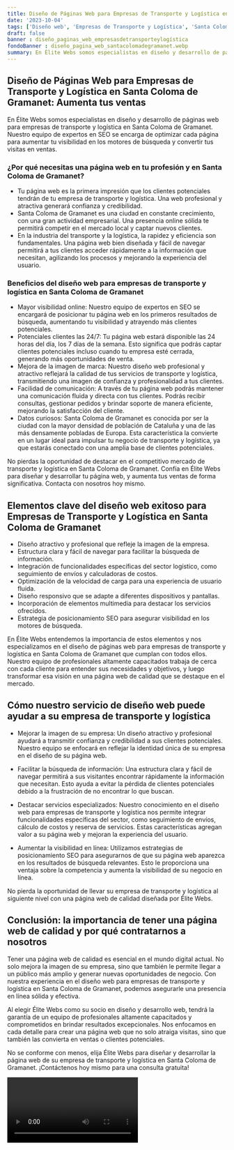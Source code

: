 ```yaml
---
title: Diseño de Páginas Web para Empresas de Transporte y Logística en Santa Coloma de Gramanet
date: '2023-10-04'
tags: ['Diseño web', 'Empresas de Transporte y Logística', 'Santa Coloma de Gramanet']
draft: false
banner : diseño_paginas_web_empresasdetransporteylogística
fondoBanner : diseño_pagina_web_santacolomadegramanet.webp
summary: En Élite Webs somos especialistas en diseño y desarrollo de páginas web para empresas de transporte y logística en Santa Coloma de Gramanet. Nuestro equipo de expertos en SEO se encarga de optimizar cada página para aumentar tu visibilidad en los motores de búsqueda y convertir tus visitas en ventas.
---
```


## Diseño de Páginas Web para Empresas de Transporte y Logística en Santa Coloma de Gramanet: Aumenta tus ventas

En Élite Webs somos especialistas en diseño y desarrollo de páginas web para empresas de transporte y logística en Santa Coloma de Gramanet. Nuestro equipo de expertos en SEO se encarga de optimizar cada página para aumentar tu visibilidad en los motores de búsqueda y convertir tus visitas en ventas.

### ¿Por qué necesitas una página web en tu profesión y en Santa Coloma de Gramanet?

- Tu página web es la primera impresión que los clientes potenciales tendrán de tu empresa de transporte y logística. Una web profesional y atractiva generará confianza y credibilidad.
- Santa Coloma de Gramanet es una ciudad en constante crecimiento, con una gran actividad empresarial. Una presencia online sólida te permitirá competir en el mercado local y captar nuevos clientes.
- En la industria del transporte y la logística, la rapidez y eficiencia son fundamentales. Una página web bien diseñada y fácil de navegar permitirá a tus clientes acceder rápidamente a la información que necesitan, agilizando los procesos y mejorando la experiencia del usuario.

### Beneficios del diseño web para empresas de transporte y logística en Santa Coloma de Gramanet

- Mayor visibilidad online: Nuestro equipo de expertos en SEO se encargará de posicionar tu página web en los primeros resultados de búsqueda, aumentando tu visibilidad y atrayendo más clientes potenciales.
- Potenciales clientes las 24/7: Tu página web estará disponible las 24 horas del día, los 7 días de la semana. Esto significa que podrás captar clientes potenciales incluso cuando tu empresa esté cerrada, generando más oportunidades de venta.
- Mejora de la imagen de marca: Nuestro diseño web profesional y atractivo reflejará la calidad de tus servicios de transporte y logística, transmitiendo una imagen de confianza y profesionalidad a tus clientes.
- Facilidad de comunicación: A través de tu página web podrás mantener una comunicación fluida y directa con tus clientes. Podrás recibir consultas, gestionar pedidos y brindar soporte de manera eficiente, mejorando la satisfacción del cliente.
- Datos curiosos: Santa Coloma de Gramanet es conocida por ser la ciudad con la mayor densidad de población de Cataluña y una de las más densamente pobladas de Europa. Esta característica la convierte en un lugar ideal para impulsar tu negocio de transporte y logística, ya que estarás conectado con una amplia base de clientes potenciales.

No pierdas la oportunidad de destacar en el competitivo mercado de transporte y logística en Santa Coloma de Gramanet. Confía en Élite Webs para diseñar y desarrollar tu página web, y aumenta tus ventas de forma significativa. Contacta con nosotros hoy mismo.

<GifSeo />

<Cta />

## Elementos clave del diseño web exitoso para Empresas de Transporte y Logística en Santa Coloma de Gramanet

- Diseño atractivo y profesional que refleje la imagen de la empresa.
- Estructura clara y fácil de navegar para facilitar la búsqueda de información.
- Integración de funcionalidades específicas del sector logístico, como seguimiento de envíos y calculadoras de costos.
- Optimización de la velocidad de carga para una experiencia de usuario fluida.
- Diseño responsivo que se adapte a diferentes dispositivos y pantallas.
- Incorporación de elementos multimedia para destacar los servicios ofrecidos.
- Estrategia de posicionamiento SEO para asegurar visibilidad en los motores de búsqueda.

En Élite Webs entendemos la importancia de estos elementos y nos especializamos en el diseño de páginas web para empresas de transporte y logística en Santa Coloma de Gramanet que cumplan con todos ellos. Nuestro equipo de profesionales altamente capacitados trabaja de cerca con cada cliente para entender sus necesidades y objetivos, y luego transformar esa visión en una página web de calidad que se destaque en el mercado.

## Cómo nuestro servicio de diseño web puede ayudar a su empresa de transporte y logística

- Mejorar la imagen de su empresa: Un diseño atractivo y profesional ayudará a transmitir confianza y credibilidad a sus clientes potenciales. Nuestro equipo se enfocará en reflejar la identidad única de su empresa en el diseño de su página web.

- Facilitar la búsqueda de información: Una estructura clara y fácil de navegar permitirá a sus visitantes encontrar rápidamente la información que necesitan. Esto ayuda a evitar la pérdida de clientes potenciales debido a la frustración de no encontrar lo que buscan.

- Destacar servicios especializados: Nuestro conocimiento en el diseño web para empresas de transporte y logística nos permite integrar funcionalidades específicas del sector, como seguimiento de envíos, cálculo de costos y reserva de servicios. Estas características agregan valor a su página web y mejoran la experiencia del usuario.

- Aumentar la visibilidad en línea: Utilizamos estrategias de posicionamiento SEO para asegurarnos de que su página web aparezca en los resultados de búsqueda relevantes. Esto le proporciona una ventaja sobre la competencia y aumenta la visibilidad de su negocio en línea.

No pierda la oportunidad de llevar su empresa de transporte y logística al siguiente nivel con una página web de calidad diseñada por Élite Webs.

## Conclusión: la importancia de tener una página web de calidad y por qué contratarnos a nosotros

Tener una página web de calidad es esencial en el mundo digital actual. No solo mejora la imagen de su empresa, sino que también le permite llegar a un público más amplio y generar nuevas oportunidades de negocio. Con nuestra experiencia en el diseño web para empresas de transporte y logística en Santa Coloma de Gramanet, podemos asegurarle una presencia en línea sólida y efectiva.

Al elegir Élite Webs como su socio en diseño y desarrollo web, tendrá la garantía de un equipo de profesionales altamente capacitados y comprometidos en brindar resultados excepcionales. Nos enfocamos en cada detalle para crear una página web que no solo atraiga visitas, sino que también las convierta en ventas o clientes potenciales.

No se conforme con menos, elija Élite Webs para diseñar y desarrollar la página web de su empresa de transporte y logística en Santa Coloma de Gramanet. ¡Contáctenos hoy mismo para una consulta gratuita!

<Video />

<CtaBot job='Empresas de Transporte y Logística' city='Santa Coloma de Gramanet'/>

<Gmaps query='Santa Coloma de Gramanet+españa+maps' />
